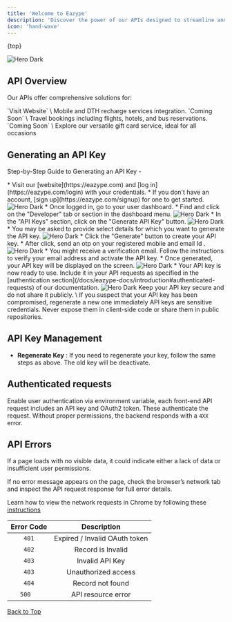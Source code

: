 ```yaml
---
title: 'Welcome to Eazype'
description: 'Discover the power of our APIs designed to streamline and enhance your services in the fintech industry. Our APIs enable seamless integration of Mobile & DTH recharge services and more into your applications'
icon: 'hand-wave'
---
```


{top}

 <CardGroup cols={1}>
  <Card
  href="https://eazype.com"
  >
    <img
      src="/images/eazype/dash.png"
      alt="Hero Dark"
    />
  </Card>
</CardGroup>

## API Overview

Our APIs offer comprehensive solutions for:

<CardGroup cols={3}>
  <Card
    icon="mobile"
    color="#9263b6"
    href="https://eazype.com"
  >
   `Visit Website` \
    Mobile and DTH recharge services integration.
  </Card>
  <Card
    icon="plane"
  >
   `Coming Soon` \
    Travel bookings including flights, hotels, and bus reservations.
  </Card>
  <Card
    icon="gift"
  >
   `Coming Soon` \
    Explore our versatile gift card service, ideal for all occasions
  </Card>
</CardGroup>

## Generating an API Key

Step-by-Step Guide to Generating an API Key -

<Steps>
  <Step title="Log In to Your Account">
    * Visit our [website](https://eazype.com) and [log in](https://eazype.com/login) with your credentials.
    * If you don't have an account, [sign up](https://eazype.com/signup) for one to get started.
    <CardGroup cols={1}>
      <Card
      >
        <img
          src="/images/sign-in.png"
          alt="Hero Dark"
        />
      </Card>
    </CardGroup>
  </Step>
  <Step title="Navigate to the Developer Setting Section">
   * Once logged in, go to your user dashboard.
   * Find and click on the "Developer" tab or section in the dashboard menu.
   <CardGroup cols={1}>
      <Card
      >
        <img
          src="/images/eazype/devtab.png"
          alt="Hero Dark"
        />
      </Card>
    </CardGroup>
  </Step>
  <Step title="Request a New API Key">
    * In the "API Keys" section, click on the "Generate API Key" button.
    <CardGroup cols={1}>
      <Card
      >
        <img
          src="/images/eazype/apibtn.png"
          alt="Hero Dark"
        />
      </Card>
    </CardGroup>
    * You may be asked to provide select details for which you want to generate the API key.
     <CardGroup cols={1}>
      <Card
      >
        <img
          src="/images/eazype/modal.png"
          alt="Hero Dark"
        />
      </Card>
    </CardGroup>
  </Step>
  <Step title="Generate and Save Your API Key" >
    * Click the "Generate" button to create your API key.
    * After click, send an otp on your registered mobile and email Id .
     <CardGroup cols={1}>
      <Card
      >
        <img
          src="/images/eazype/otp.png"
          alt="Hero Dark"
        />
      </Card>
    </CardGroup>
  </Step>
  <Step title=" Verify Your Email or Mobile Number">
    * You might receive a verification email. Follow the instructions to verify your email address and activate the API key.
    * Once generated, your API key will be displayed on the screen.
     <CardGroup cols={1}>
      <Card
      >
        <img
          src="/images/eazype/key.png"
          alt="Hero Dark"
        />
      </Card>
    </CardGroup>
  </Step>
  <Step title="Start Using Your API Key">
    * Your API key is now ready to use. Include it in your API requests as specified in the [authentication section](/docs/eazype-docs/introduction#authenticated-requests) of our documentation.
    <CardGroup cols={1}>
        <Card
        >
          <img
            src="/images/eazype/table.png"
            alt="Hero Dark"
          />
        </Card>
      </CardGroup>
  </Step>
</Steps>

<Note>
  Keep your API key secure and do not share it publicly. \
  If you suspect that your API key has been compromised, regenerate a new one immediately
</Note>

<Warning>
  API keys are sensitive credentials. Never expose them in client-side code or share them in public repositories.
</Warning>

## API Key Management

* **Regenerate Key** : If you need to regenerate your key, follow the same steps as above. The old key will be deactivate.

## Authenticated requests

Enable user authentication via environment variable, each front-end API request includes an API key and OAuth2 token. These authenticate the request. Without proper permissions, the backend responds with a `4XX` error.


## API Errors

If a page loads with no visible data, it could indicate either a lack of data or insufficient user permissions.

If no error message appears on the page, check the browser’s network tab and inspect the API request response for full error details.

<Tip>Learn how to view the network requests in Chrome by following these [instructions](https://developer.chrome.com/docs/devtools/network/)</Tip>

| Error Code | Description |
| :--------: | :---------: |
|   `401`    | 	Expired / Invalid OAuth token |
|   `402`    | 	Record is Invalid |
|   `403`    | 	Invalid API Key |
|   `403`    | 	Unauthorized access |
|   `404`    | 	Record not found |
|   `500  `    | 	API resource error |

<div style={{
  display: 'flex',
  justifyContent: 'end',
  alignItems: 'right'
 }}>
   
  <a href="#top"> <Icon icon="circle-arrow-up" size={20}></Icon> Back to Top</a>
</div>